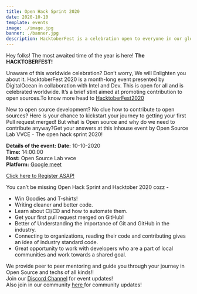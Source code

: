 ```yaml
---
title: Open Hack Sprint 2020 
date: 2020-10-10
template: events
image: ./image.jpg
banner: ./banner.jpg
description: HacktoberFest is a celebration open to everyone in our global community.
---
```


Hey folks!
The most awaited time of the year is here! **The HACKTOBERFEST!**

Unaware of this worldwide celebration? Don’t worry, We will Enlighten you about it.
HacktoberFest 2020 is a month-long event presented by DigitalOcean in collaboration with Intel and Dev. This is open for all and is celebrated worldwide. It’s a brief stint aimed at promoting contribution to open sources.To know more head to <a href="https://hacktoberfest.digitalocean.com/">HacktoberFest2020</a>

New to open source development? No clue how to contribute to open sources? Here is your chance to kickstart your journey to getting your first Pull request merged!
But what is Open source and why do we need to contribute anyway?Get your answers at this inhouse event by Open Source Lab VVCE - The open hack sprint 2020!

**Details of the event:** 
 **Date:** 10-10-2020         
 **Time:** 14:00:00  
 **Host:** Open Source Lab vvce    
 **Platform:** <a href="https://meet.google.com/ctx-neuf-igu">Google meet </a> 
 
 <a href="https://tinyurl.com/openhaksprint">Click here to Register ASAP! </a>

You can’t be missing Open Hack Sprint and Hacktober 2020 cozz -
- Win Goodies and T-shirts!
- Writing cleaner and better code.
- Learn about CI/CD and how to automate them.
- Get your first pull request merged on GitHub!
- Better of Understanding the importance of Git and GitHub in the industry.
- Connecting to organizations, reading their code and contributing gives an idea of industry standard code.
- Great opportunity to work with developers who are a part of local communities and work towards a shared goal.

We provide peer to peer mentoring and guide you through your journey in Open Source and techs of all kinds!! \
Join our <a href="https://discord.gg/rRfUpga" >Discord Channel</a> for event updates! \
Also join in our community <a href="https://tinyurl.com/joinoslvvce"> here </a> for community updates!


